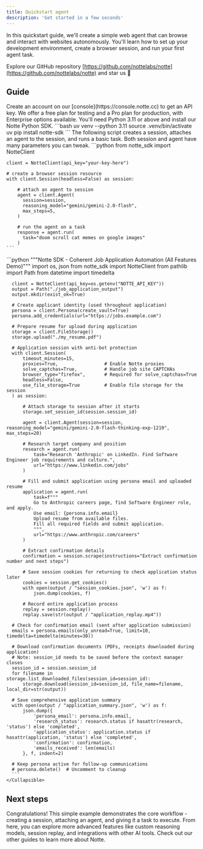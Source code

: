 ```yaml
---
title: Quickstart agent
description: 'Get started in a few seconds'
---
```


In this quickstart guide, we'll create a simple web agent that can browse and interact with websites autonomously. You'll learn how to set up your development environment, create a browser session, and run your first agent task.

<Tip>Explore our GitHub repository [https://github.com/nottelabs/notte](https://github.com/nottelabs/notte) and star us 🌟</Tip>

## Guide
<Steps>
  <Step title="Get an API key from the console">
    Create an account on our [console](https://console.notte.cc) to get an API key. We offer a free plan for testing and a Pro plan for production, with Enterprise options available.
  </Step>
  <Step title="Install prerequisites">
    You'll need Python 3.11 or above and install our Notte Python SDK.
    ```bash
    uv venv --python 3.11
    source .venv/bin/activate
    uv pip install notte-sdk
    ```
  </Step>
  <Step title="Run your first agent">
    The following script creates a session, attaches an agent to the session, and runs a basic task. Both session and agent have many parameters you can tweak.
    ```python
    from notte_sdk import NotteClient

    client = NotteClient(api_key="your-key-here")

    # create a browser session resource
    with client.Session(headless=False) as session:

        # attach an agent to session
        agent = client.Agent(
          session=session,
          reasoning_model="gemini/gemini-2.0-flash",
          max_steps=5,
        )

        # run the agent on a task
        response = agent.run(
          task="doom scroll cat memes on google images"
        )
    ```
  </Step>
  <Step title="Advanced Script">
    <Collapsible title="Show advanced script with full tooling">
      ```python
      """Notte SDK - Coherent Job Application Automation (All Features Demo)"""
      import os, json
      from notte_sdk import NotteClient
      from pathlib import Path
      from datetime import timedelta

      client = NotteClient(api_key=os.getenv("NOTTE_API_KEY"))
      output = Path("./job_application_output")
      output.mkdir(exist_ok=True)

      # Create applicant identity (used throughout application)
      persona = client.Persona(create_vault=True)
      persona.add_credentials(url="https://jobs.example.com")

      # Prepare resume for upload during application
      storage = client.FileStorage()
      storage.upload("./my_resume.pdf")

      # Application session with anti-bot protection
      with client.Session(
          timeout_minutes=15,
          proxies=True,                 # Enable Notte proxies
          solve_captchas=True,          # Handle job site CAPTCHAs
          browser_type="firefox",       # Required for solve_captchas=True
          headless=False,
          use_file_storage=True         # Enable file storage for the session
      ) as session:

          # Attach storage to session after it starts
          storage.set_session_id(session.session_id)

          agent = client.Agent(session=session, reasoning_model="gemini/gemini-2.0-flash-thinking-exp-1219", max_steps=20)

          # Research target company and position
          research = agent.run(
              task="Research 'Anthropic' on LinkedIn. Find Software Engineer job requirements and culture.",
              url="https://www.linkedin.com/jobs"
          )

          # Fill and submit application using persona email and uploaded resume
          application = agent.run(
              task=f"""
              Go to Anthropic careers page, find Software Engineer role, and apply.
              Use email: {persona.info.email}
              Upload resume from available files.
              Fill all required fields and submit application.
              """,
              url="https://www.anthropic.com/careers"
          )

          # Extract confirmation details
          confirmation = session.scrape(instructions="Extract confirmation number and next steps")

          # Save session cookies for returning to check application status later
          cookies = session.get_cookies()
          with open(output / "session_cookies.json", 'w') as f:
              json.dump(cookies, f)

          # Record entire application process
          replay = session.replay()
          replay.save(str(output / "application_replay.mp4"))

      # Check for confirmation email (sent after application submission)
      emails = persona.emails(only_unread=True, limit=10, timedelta=timedelta(minutes=30))

      # Download confirmation documents (PDFs, receipts downloaded during application)
      # Note: session_id needs to be saved before the context manager closes
      session_id = session.session_id
      for filename in storage.list_downloaded_files(session_id=session_id):
          storage.download(session_id=session_id, file_name=filename, local_dir=str(output))

      # Save comprehensive application summary
      with open(output / "application_summary.json", 'w') as f:
          json.dump({
              'persona_email': persona.info.email,
              'research_status': research.status if hasattr(research, 'status') else 'completed',
              'application_status': application.status if hasattr(application, 'status') else 'completed',
              'confirmation': confirmation,
              'emails_received': len(emails)
          }, f, indent=2)

      # Keep persona active for follow-up communications
      # persona.delete()  # Uncomment to cleanup
      ```
    </Collapsible>
  </Step>
</Steps>

## Next steps
Congratulations! This simple example demonstrates the core workflow - creating a session, attaching an agent, and giving it a task to execute. From here, you can explore more advanced features like custom reasoning models, session replay, and integrations with other AI tools. Check out our other guides to learn more about Notte.
